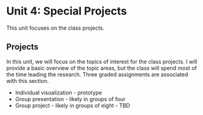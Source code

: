 # Unit 4: Special Projects {#sec-projects}

::: {.callout-note appearance="simple"}
This unit focuses on the class projects.  
:::
  
## Projects
  
In this unit, we will focus on the topics of interest for the class projects. 
I will provide a basic overview of the topic areas, but the class will spend most of the time leading the research. Three graded assignments are associated with this section.

* Individual visualization - prototype
* Group presentation - likely in groups of four
* Group project - likely in groups of eight - TBD
